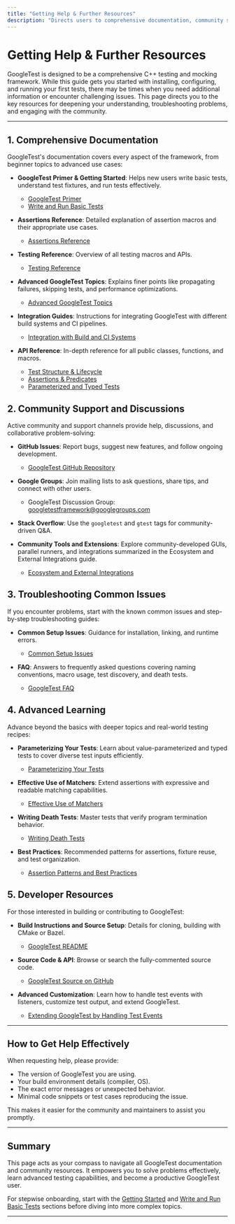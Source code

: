 ```yaml
---
title: "Getting Help & Further Resources"
description: "Directs users to comprehensive documentation, community support, and advanced guides for deeper troubleshooting or learning beyond the Getting Started scope."
---
```


# Getting Help & Further Resources

GoogleTest is designed to be a comprehensive C++ testing and mocking framework. While this guide gets you started with installing, configuring, and running your first tests, there may be times when you need additional information or encounter challenging issues. This page directs you to the key resources for deepening your understanding, troubleshooting problems, and engaging with the community.

---

## 1. Comprehensive Documentation

GoogleTest's documentation covers every aspect of the framework, from beginner topics to advanced use cases:

- **GoogleTest Primer & Getting Started**: Helps new users write basic tests, understand test fixtures, and run tests effectively.
  - [GoogleTest Primer](https://github.com/google/googletest/blob/main/docs/primer.md)
  - [Write and Run Basic Tests](../guides/essential-workflows/write-and-run-basic-tests)

- **Assertions Reference**: Detailed explanation of assertion macros and their appropriate use cases.
  - [Assertions Reference](../docs/reference/assertions.md)

- **Testing Reference**: Overview of all testing macros and APIs.
  - [Testing Reference](../docs/reference/testing.md)

- **Advanced GoogleTest Topics**: Explains finer points like propagating failures, skipping tests, and performance optimizations.
  - [Advanced GoogleTest Topics](../docs/advanced.md)

- **Integration Guides**: Instructions for integrating GoogleTest with different build systems and CI pipelines.
  - [Integration with Build and CI Systems](../overview/integration-adoption/integration-workflow)

- **API Reference**: In-depth reference for all public classes, functions, and macros.
  - [Test Structure & Lifecycle](../api-reference/core-testing/test-structure-and-lifecycle)
  - [Assertions & Predicates](../api-reference/core-testing/assertions-and-predicates)
  - [Parameterized and Typed Tests](../api-reference/core-testing/parameterized-tests)

## 2. Community Support and Discussions

Active community and support channels provide help, discussions, and collaborative problem-solving:

- **GitHub Issues**: Report bugs, suggest new features, and follow ongoing development.
  - [GoogleTest GitHub Repository](https://github.com/google/googletest/issues)

- **Google Groups**: Join mailing lists to ask questions, share tips, and connect with other users.
  - GoogleTest Discussion Group: googletestframework@googlegroups.com

- **Stack Overflow**: Use the `googletest` and `gtest` tags for community-driven Q&A.

- **Community Tools and Extensions**: Explore community-developed GUIs, parallel runners, and integrations summarized in the Ecosystem and External Integrations guide.
  - [Ecosystem and External Integrations](../overview/integration-adoption/ecosystem-integration)

## 3. Troubleshooting Common Issues

If you encounter problems, start with the known common issues and step-by-step troubleshooting guides:

- **Common Setup Issues**: Guidance for installation, linking, and runtime errors.
  - [Common Setup Issues](../getting-started/support/common-setup-issues)

- **FAQ**: Answers to frequently asked questions covering naming conventions, macro usage, test discovery, and death tests.
  - [GoogleTest FAQ](../docs/faq.md)

## 4. Advanced Learning

Advance beyond the basics with deeper topics and real-world testing recipes:

- **Parameterizing Your Tests**: Learn about value-parameterized and typed tests to cover diverse test inputs efficiently.
  - [Parameterizing Your Tests](../guides/core-scenarios/parameterized-tests)

- **Effective Use of Matchers**: Extend assertions with expressive and readable matching capabilities.
  - [Effective Use of Matchers](../guides/core-scenarios/using-matchers)

- **Writing Death Tests**: Master tests that verify program termination behavior.
  - [Writing Death Tests](../guides/core-scenarios/death-tests)

- **Best Practices**: Recommended patterns for assertions, fixture reuse, and test organization.
  - [Assertion Patterns and Best Practices](../guides/core-scenarios/assertion-best-practices)

## 5. Developer Resources

For those interested in building or contributing to GoogleTest:

- **Build Instructions and Source Setup**: Details for cloning, building with CMake or Bazel.
  - [GoogleTest README](../googletest/README.md)

- **Source Code & API**: Browse or search the fully-commented source code.
  - [GoogleTest Source on GitHub](https://github.com/google/googletest/tree/main/googletest)

- **Advanced Customization**: Learn how to handle test events with listeners, customize test output, and extend GoogleTest.
  - [Extending GoogleTest by Handling Test Events](../docs/advanced.md#extending-googletest-by-handling-test-events)

---

## How to Get Help Effectively

When requesting help, please provide:

- The version of GoogleTest you are using.
- Your build environment details (compiler, OS).
- The exact error messages or unexpected behavior.
- Minimal code snippets or test cases reproducing the issue.

This makes it easier for the community and maintainers to assist you promptly.

---

## Summary

This page acts as your compass to navigate all GoogleTest documentation and community resources. It empowers you to solve problems effectively, learn advanced testing capabilities, and become a productive GoogleTest user.

For stepwise onboarding, start with the [Getting Started](../getting-started/setup-overview/prerequisites) and [Write and Run Basic Tests](../guides/essential-workflows/write-and-run-basic-tests) sections before diving into more complex topics.

---